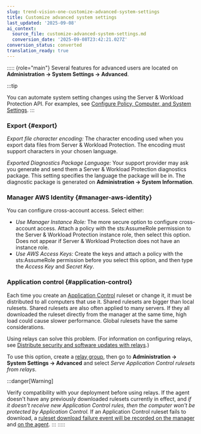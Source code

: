 ```yaml
---
slug: trend-vision-one-customize-advanced-system-settings
title: Customize advanced system settings
last_updated: '2025-09-08'
ai_context:
  source_file: customize-advanced-system-settings.md
  conversion_date: '2025-09-08T23:42:21.027Z'
conversion_status: converted
translation_ready: true
---
```


::::: {role="main"}
Several features for advanced users are located on **Administration → System Settings → Advanced**.

:::tip

You can automate system setting changes using the Server & Workload Protection API. For examples, see [Configure Policy, Computer, and System Settings](configure-system-settings.mdx).
:::

### Export {#export}

*Export file character encoding:* The character encoding used when you export data files from Server & Workload Protection. The encoding must support characters in your chosen language.

*Exported Diagnostics Package Language:* Your support provider may ask you generate and send them a Server & Workload Protection diagnostics package. This setting specifies the language the package will be in. The diagnostic package is generated on **Administration → System Information**.

### Manager AWS Identity {#manager-aws-identity}

You can configure cross-account access. Select either:

- *Use Manager Instance Role:* The more secure option to configure cross-account access. Attach a policy with the sts:AssumeRole permission to the Server & Workload Protection instance role, then select this option. Does not appear if Server & Workload Protection does not have an instance role.
- *Use AWS Access Keys:* Create the keys and attach a policy with the sts:AssumeRole permission before you select this option, and then type the *Access Key* and *Secret Key*.

### Application control {#application-control}

Each time you create an [Application Control](application-control.mdx) ruleset or change it, it must be distributed to all computers that use it. Shared rulesets are bigger than local rulesets. Shared rulesets are also often applied to many servers. If they all downloaded the ruleset directly from the manager at the same time, high load could cause slower performance. Global rulesets have the same considerations.

Using relays can solve this problem. (For information on configuring relays, see [Distribute security and software updates with relays](deploy-more-relays.mdx).)

To use this option, create a [relay group](deploy-more-relays.mdx), then go to **Administration → System Settings → Advanced** and select *Serve Application Control rulesets from relays*.

:::danger[Warning]

Verify compatibility with your deployment before using relays. If the agent doesn't have any previously downloaded rulesets currently in effect, and *if it doesn't receive new Application Control rules, then the computer won't be protected by Application Control.* If an Application Control ruleset fails to download, a [ruleset download failure event will be recorded on the manager](system-events.mdx) and [on the agent](application-control-events.mdx).
:::
:::::
